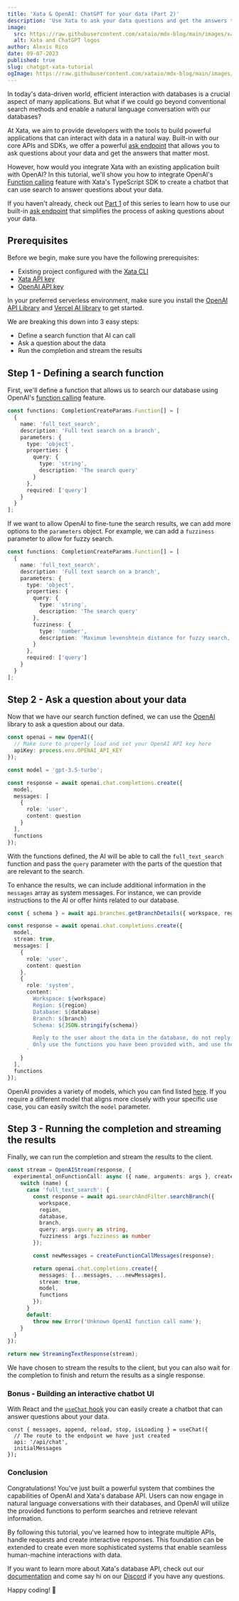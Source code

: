 ```yaml
---
title: 'Xata & OpenAI: ChatGPT for your data (Part 2)'
description: 'Use Xata to ask your data questions and get the answers that matter most.'
image:
  src: https://raw.githubusercontent.com/xataio/mdx-blog/main/images/xata-chatgpt-tutorial.jpg
  alt: Xata and ChatGPT logos
author: Alexis Rico
date: 09-07-2023
published: true
slug: chatgpt-xata-tutorial
ogImage: https://raw.githubusercontent.com/xataio/mdx-blog/main/images/xata-chatgpt-tutorial-og.jpg
---
```


In today's data-driven world, efficient interaction with databases is a crucial aspect of many applications. But what if we could go beyond conventional search methods and enable a natural language conversation with our databases?

At Xata, we aim to provide developers with the tools to build powerful applications that can interact with data in a natural way. Built-in with our core APIs and SDKs, we offer a powerful [ask endpoint](https://xata.io/docs/sdk/ask) that allows you to ask questions about your data and get the answers that matter most.

However, how would you integrate Xata with an existing application built with OpenAI? In this tutorial, we'll show you how to integrate OpenAI's [Function calling](https://platform.openai.com/docs/guides/gpt/function-calling) feature with Xata's TypeScript SDK to create a chatbot that can use search to answer questions about your data.

If you haven't already, check out [Part 1](https://xata.io/blog/chatgpt-on-your-data) of this series to learn how to use our built-in [ask endpoint](https://xata.io/docs/sdk/ask) that simplifies the process of asking questions about your data.

## Prerequisites

Before we begin, make sure you have the following prerequisites:

- Existing project configured with the [Xata CLI](https://xata.io/docs/getting-started/installation)
- [Xata API key](https://app.xata.io/settings)
- [OpenAI API key](https://platform.openai.com/account/api-keys)

In your preferred serverless environment, make sure you install the [OpenAI API Library](https://github.com/openai/openai-node) and [Vercel AI library](https://github.com/vercel-labs/ai) to get started.

We are breaking this down into 3 easy steps:

- Define a search function that AI can call
- Ask a question about the data
- Run the completion and stream the results

## Step 1 - Defining a search function

First, we'll define a function that allows us to search our database using OpenAI's [function calling](https://platform.openai.com/docs/guides/gpt/function-calling) feature.

```ts
const functions: CompletionCreateParams.Function[] = [
  {
    name: 'full_text_search',
    description: 'Full text search on a branch',
    parameters: {
      type: 'object',
      properties: {
        query: {
          type: 'string',
          description: 'The search query'
        }
      },
      required: ['query']
    }
  }
];
```

If we want to allow OpenAI to fine-tune the search results, we can add more options to the `parameters` object. For example, we can add a `fuzziness` parameter to allow for fuzzy search.

```ts {12-15}
const functions: CompletionCreateParams.Function[] = [
  {
    name: 'full_text_search',
    description: 'Full text search on a branch',
    parameters: {
      type: 'object',
      properties: {
        query: {
          type: 'string',
          description: 'The search query'
        },
        fuzziness: {
          type: 'number',
          description: 'Maximum levenshtein distance for fuzzy search, minimum 0, maximum 2'
        }
      },
      required: ['query']
    }
  }
];
```

## Step 2 - Ask a question about your data

Now that we have our search function defined, we can use the [OpenAI](https://www.npmjs.com/package/openai) library to ask a question about our data.

```ts
const openai = new OpenAI({
  // Make sure to properly load and set your OpenAI API key here
  apiKey: process.env.OPENAI_API_KEY
});

const model = 'gpt-3.5-turbo';

const response = await openai.chat.completions.create({
  model,
  messages: [
    {
      role: 'user',
      content: question
    }
  ],
  functions
});
```

With the functions defined, the AI will be able to call the `full_text_search` function and pass the `query` parameter with the parts of the question that are relevant to the search.

To enhance the results, we can include additional information in the `messages` array as system messages. For instance, we can provide instructions to the AI or offer hints related to our database.

```ts {1,11-23}
const { schema } = await api.branches.getBranchDetails({ workspace, region, database, branch });

const response = await openai.chat.completions.create({
  model,
  stream: true,
  messages: [
    {
      role: 'user',
      content: question
    },
    {
      role: 'system',
      content: `
        Workspace: ${workspace}
        Region: ${region}
        Database: ${database}
        Branch: ${branch}
        Schema: ${JSON.stringify(schema)}

        Reply to the user about the data in the database, do not reply about other topics.
        Only use the functions you have been provided with, and use them in the way they are documented.
      `
    }
  ],
  functions
});
```

OpenAI provides a variety of models, which you can find listed [here](https://platform.openai.com/docs/models/overview). If you require a different model that aligns more closely with your specific use case, you can easily switch the `model` parameter.

## Step 3 - Running the completion and streaming the results

Finally, we can run the completion and stream the results to the client.

```ts
const stream = OpenAIStream(response, {
  experimental_onFunctionCall: async ({ name, arguments: args }, createFunctionCallMessages) => {
    switch (name) {
      case 'full_text_search': {
        const response = await api.searchAndFilter.searchBranch({
          workspace,
          region,
          database,
          branch,
          query: args.query as string,
          fuzziness: args.fuzziness as number
        });

        const newMessages = createFunctionCallMessages(response);

        return openai.chat.completions.create({
          messages: [...messages, ...newMessages],
          stream: true,
          model,
          functions
        });
      }
      default:
        throw new Error('Unknown OpenAI function call name');
    }
  }
});

return new StreamingTextResponse(stream);
```

We have chosen to stream the results to the client, but you can also wait for the completion to finish and return the results as a single response.

### Bonus - Building an interactive chatbot UI

With React and the [`useChat` hook](https://sdk.vercel.ai/docs/api-reference/use-chat) you can easily create a chatbot that can answer questions about your data.

```tsx
const { messages, append, reload, stop, isLoading } = useChat({
  // The route to the endpoint we have just created
  api: '/api/chat',
  initialMessages
});
```

### Conclusion

Congratulations! You've just built a powerful system that combines the capabilities of OpenAI and Xata's database API. Users can now engage in natural language conversations with their databases, and OpenAI will utilize the provided functions to perform searches and retrieve relevant information.

By following this tutorial, you've learned how to integrate multiple APIs, handle requests and create interactive responses. This foundation can be extended to create even more sophisticated systems that enable seamless human-machine interactions with data.

If you want to learn more about Xata's database API, check out our [documentation](https://xata.io/docs) and come say hi on our [Discord](https://xata.io/discord) if you have any questions.

Happy coding! 🦋
